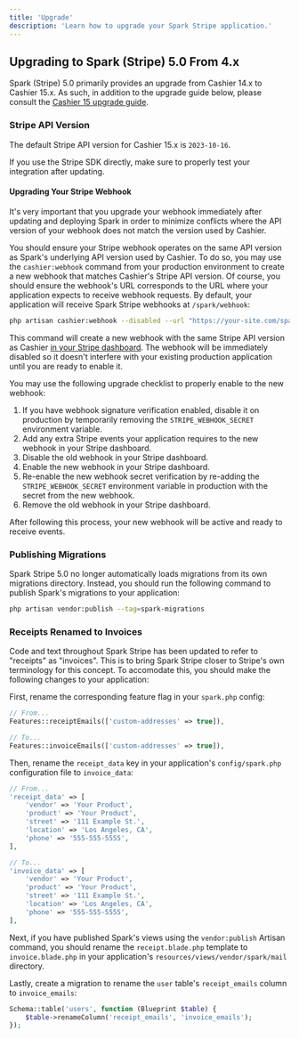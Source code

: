 ```yaml
---
title: 'Upgrade'
description: 'Learn how to upgrade your Spark Stripe application.'
---
```


## Upgrading to Spark (Stripe) 5.0 From 4.x

Spark (Stripe) 5.0 primarily provides an upgrade from Cashier 14.x to Cashier 15.x. As such, in addition to the upgrade guide below, please consult the [Cashier 15 upgrade guide](https://github.com/laravel/cashier-stripe/blob/15.x/UPGRADE.md).

### Stripe API Version

The default Stripe API version for Cashier 15.x is `2023-10-16`.

If you use the Stripe SDK directly, make sure to properly test your integration after updating.

#### Upgrading Your Stripe Webhook

<Note>

It's very important that you upgrade your webhook immediately after updating and deploying Spark in order to minimize conflicts where the API version of your webhook does not match the version used by Cashier.
</Note>

You should ensure your Stripe webhook operates on the same API version as Spark's underlying API version used by Cashier. To do so, you may use the `cashier:webhook` command from your production environment to create a new webhook that matches Cashier's Stripe API version. Of course, you should ensure the webhook's URL corresponds to the URL where your application expects to receive webhook requests. By default, your application will receive Spark Stripe webhooks at `/spark/webhook`:

```bash
php artisan cashier:webhook --disabled --url "https://your-site.com/spark/webhook"
```

This command will create a new webhook with the same Stripe API version as Cashier [in your Stripe dashboard](https://dashboard.stripe.com/webhooks). The webhook will be immediately disabled so it doesn't interfere with your existing production application until you are ready to enable it.

You may use the following upgrade checklist to properly enable to the new webhook:

1. If you have webhook signature verification enabled, disable it on production by temporarily removing the `STRIPE_WEBHOOK_SECRET` environment variable.
2. Add any extra Stripe events your application requires to the new webhook in your Stripe dashboard.
3. Disable the old webhook in your Stripe dashboard.
4. Enable the new webhook in your Stripe dashboard.
5. Re-enable the new webhook secret verification by re-adding the `STRIPE_WEBHOOK_SECRET` environment variable in production with the secret from the new webhook.
6. Remove the old webhook in your Stripe dashboard.

After following this process, your new webhook will be active and ready to receive events.

### Publishing Migrations

Spark Stripe 5.0 no longer automatically loads migrations from its own migrations directory. Instead, you should run the following command to publish Spark's migrations to your application:

```bash
php artisan vendor:publish --tag=spark-migrations
```

### Receipts Renamed to Invoices

Code and text throughout Spark Stripe has been updated to refer to "receipts" as "invoices". This is to bring Spark Stripe closer to Stripe's own terminology for this concept. To accomodate this, you should make the following changes to your application:

First, rename the corresponding feature flag in your `spark.php` config:

```php
// From...
Features::receiptEmails(['custom-addresses' => true]),

// To...
Features::invoiceEmails(['custom-addresses' => true]),
```

Then, rename the `receipt_data` key in your application's `config/spark.php` configuration file to `invoice_data`:

```php
// From...
'receipt_data' => [
    'vendor' => 'Your Product',
    'product' => 'Your Product',
    'street' => '111 Example St.',
    'location' => 'Los Angeles, CA',
    'phone' => '555-555-5555',
],

// To...
'invoice_data' => [
    'vendor' => 'Your Product',
    'product' => 'Your Product',
    'street' => '111 Example St.',
    'location' => 'Los Angeles, CA',
    'phone' => '555-555-5555',
],
```

Next, if you have published Spark's views using the `vendor:publish` Artisan command, you should rename the `receipt.blade.php` template to `invoice.blade.php` in your application's `resources/views/vendor/spark/mail` directory.

Lastly, create a migration to rename the `user` table's `receipt_emails` column to `invoice_emails`:

```php
Schema::table('users', function (Blueprint $table) {
    $table->renameColumn('receipt_emails', 'invoice_emails');
});
```
